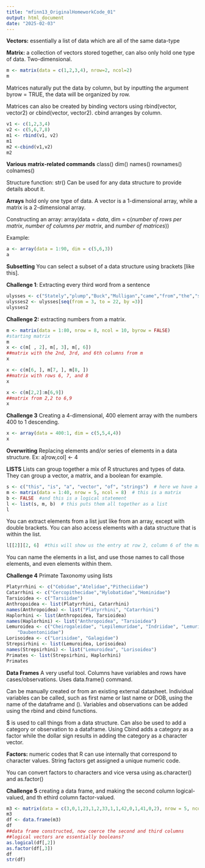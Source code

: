 ```yaml
---
title: "mfinn13_OriginalHomeworkCode_01"
output: html_document
date: "2025-02-03"
---
```

**Vectors:** essentially a list of data which are all of the same data-type

**Matrix:** a collection of vectors stored together, can also only hold one type of data. Two-dimensional. 

```r
m <- matrix(data = c(1,2,3,4), nrow=2, ncol=2)
m
```

Matrices naturally put the data by column, but by inputting the argument byrow = TRUE, the data will be organized by row.

Matrices can also be created by binding vectors using rbind(vector, vector2) or cbind(vector, vector2). cbind arranges by column.

```r
v1 <- c(1,2,3,4)
v2 <- c(5,6,7,8)
m1 <- rbind(v1, v2)
m1
m2 <-cbind(v1,v2)
m2
```

**Various matrix-related commands**
class()
dim()
names()
rownames()
colnames()

Structure function: str()
Can be used for any data structure to provide details about it.

**Arrays** hold only one type of data. A vector is a 1-dimensional array, while a matrix is a 2-dimensional array. 

Constructing an array: array(data = *data*, dim = c(*number of rows per matrix*, *number of columns per matrix*, and *number of matrices*))

Example:

```r
a <- array(data = 1:90, dim = c(5,6,3))
a
```
**Subsetting**
You can select a subset of a data structure using brackets [like this]. 

**Challenge 1**: Extracting every third word from a sentence
```r
ulysses <- c("Stately","plump","Buck","Mulligan","came","from","the","stairhead","bearing","a","bowl","of","lather","on","which","a","mirror","and","a","razor","lay","crossed")
ulysses2 <- ulysses[seq(from = 3, to = 22, by =3)]
ulysses2

```
**Challenge 2:** extracting numbers from a matrix. 
```r
m <- matrix(data = 1:80, nrow = 8, ncol = 10, byrow = FALSE)
#starting matrix
m
x <- c(m[ , 2], m[, 3], m[, 6])
##matrix with the 2nd, 3rd, and 6th columns from m
x

x <- c(m[6, ], m[7, ], m[8, ])
##matrix with rows 6, 7, and 8
x

x <- c(m[2,2]:m[6,9])
##matrix from 2,2 to 6,9
x
```
**Challenge 3** 
Creating a 4-dimensional, 400 element array with the numbers 400 to 1 descending. 
```r
x <- array(data = 400:1, dim = c(5,5,4,4))
x
```

**Overwriting**
Replacing elements and/or series of elements in a data structure. Ex: a[row,col] <- 4

**LISTS**
Lists can group together a mix of R structures and types of data. They can group a vector, a matrix, and a boolean for example.
```r
s <- c("this", "is", "a", "vector", "of", "strings")  # here we have a vector
m <- matrix(data = 1:40, nrow = 5, ncol = 8)  # this is a matrix
b <- FALSE  #and this is a logical statement
l <- list(s, m, b)  # this puts them all together as a list
l
```
You can extract elements from a list just like from an array, except with double brackets. You can also access elements with a data structure that is within the list. 
```r
l[[2]][2, 6]  #this will show us the entry at row 2, column 6 of the matrix in the second position of the list
```
You can name the elements in a list, and use those names to call those elements, and even elements within them.

**Challenge 4**
Primate Taxonomy using lists
```r
Platyrrhini <- c("Cebidae","Atelidae","Pitheciidae")
Catarrhini <- c("Cercopithecidae","Hylobatidae","Hominidae")
Tarsioidea <- c("Tarsiidae")
Anthropoidea <- list(Platyrrhini, Catarrhini)
names(Anthropoidea) <- list("Platyrrhini", "Catarrhini")
Haplorhini <- list(Anthropoidea, Tarsioidea)
names(Haplorhini) <- list("Anthropoidea", "Tarsioidea")
Lemuroidea <- c("Cheirogaleidae", "Lepilemuridae", "Indriidae", "Lemuridae",
    "Daubentoniidae")
Lorisoidea <- c("Lorisidae", "Galagidae")
Strepsirhini <- list(Lemuroidea, Lorisoidea)
names(Strepsirhini) <- list("Lemuroidea", "Lorisoidea")
Primates <- list(Strepsirhini, Haplorhini)
Primates

```

**Data Frames**
A very useful tool. Columns have variables and rows have cases/observations. Uses data.frame() command. 

Can be manually created or from an existing external datasheet. 
Individual variables can be called, such as first name or last name or DOB, using the name of the dataframe and ().
Variables and observations can be added using the rbind and cbind functions. 

$ is used to call things from a data structure. Can also be used to add a category or observation to a dataframe. Using Cbind adds a category as a factor while the dollar sign results in adding the category as a character vector. 

**Factors:** numeric codes that R can use internally that correspond to character values. String factors get assigned a unique numeric code. 

You can convert factors to characters and vice versa using as.character() and as.factor()

**Challenge 5**
creating a data frame, and making the second column logical-valued, and th ethird column factor-valued.
```r
m3 <- matrix(data = c(3,0,1,23,1,2,33,1,1,42,0,1,41,0,2), nrow = 5, ncol = 3, byrow = TRUE)
m3
df <- data.frame(m3)
df
##data frame constructed, now coerce the second and third columns
##logical vectors are essentially booleans?
as.logical(df[,2])
as.factor(df[,3])
df
str(df)
```
